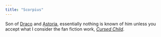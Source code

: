 ```yaml
---
title: "Scorpius"
---
```


Son of [Draco] and [Astoria], essentially nothing is known of him unless you accept what I consider the fan fiction work, _[Cursed Child]_.

[Draco]: <../draco/>

[Astoria]: <../../greengrass/astoria/>

[Cursed Child]: https://www.librarything.com/work/23409259